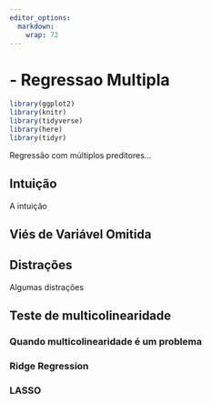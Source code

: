 ```yaml
---
editor_options: 
  markdown: 
    wrap: 72
---
```


# - Regressao Multipla

```r
library(ggplot2)
library(knitr)
library(tidyverse)
library(here)
library(tidyr)
```

Regressão com múltiplos preditores...



## Intuição

A intuição

## Viés de Variável Omitida



## Distrações

Algumas distrações

## Teste de multicolinearidade

### Quando multicolinearidade é um problema

### Ridge Regression

### LASSO

